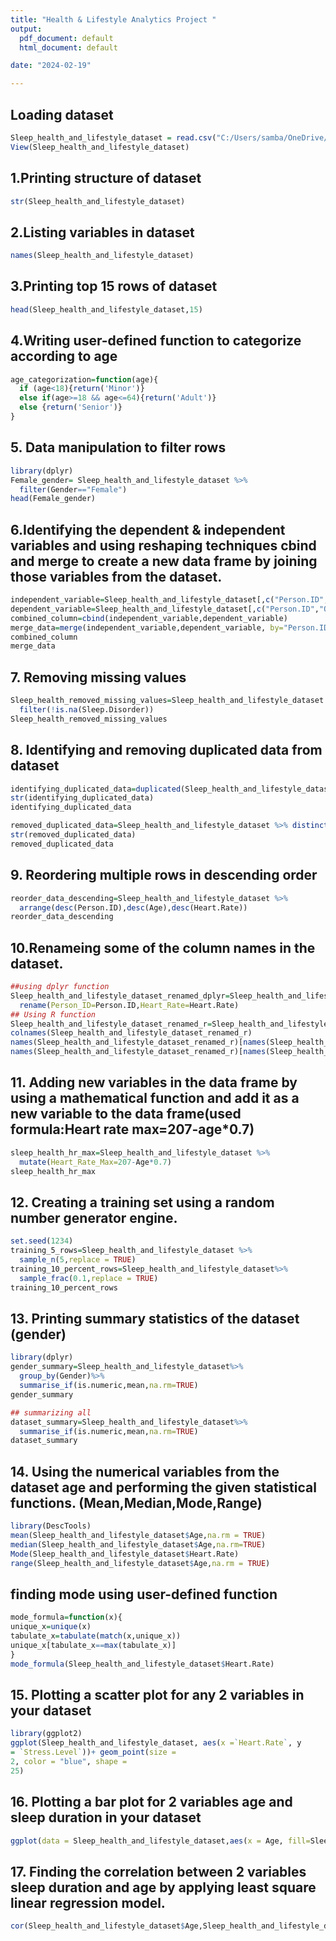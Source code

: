---
title: "Health & Lifestyle Analytics Project "
output:
  pdf_document: default
  html_document: default

date: "2024-02-19"

---
 
## Loading dataset
```{r cars1}
Sleep_health_and_lifestyle_dataset = read.csv("C:/Users/samba/OneDrive/Desktop/R assignment/Sleep_health_and_lifestyle_dataset.csv", na.strings="None")
View(Sleep_health_and_lifestyle_dataset)
```
## 1.Printing structure of dataset

```{r cars2}
str(Sleep_health_and_lifestyle_dataset)
```
## 2.Listing variables in dataset
```{r car3}
names(Sleep_health_and_lifestyle_dataset)

```
## 3.Printing top 15 rows of dataset
```{r cars4}
head(Sleep_health_and_lifestyle_dataset,15)

```
## 4.Writing user-defined function to categorize according to age
```{r cars5}
age_categorization=function(age){
  if (age<18){return('Minor')}
  else if(age>=18 && age<=64){return('Adult')}
  else {return('Senior')}
}

```
## 5. Data manipulation to filter rows
```{r cars6}
library(dplyr)
Female_gender= Sleep_health_and_lifestyle_dataset %>%
  filter(Gender=="Female")
head(Female_gender)
```
## 6.Identifying the dependent & independent variables and using reshaping techniques cbind and merge to create a new data frame by joining those variables from the dataset.
```{r cars7}
independent_variable=Sleep_health_and_lifestyle_dataset[,c("Person.ID","Physical.Activity.Level","Stress.Level","Age")]
dependent_variable=Sleep_health_and_lifestyle_dataset[,c("Person.ID","Quality.of.Sleep")]
combined_column=cbind(independent_variable,dependent_variable)
merge_data=merge(independent_variable,dependent_variable, by="Person.ID")
combined_column
merge_data
```
## 7. Removing missing values
```{r cars8}
Sleep_health_removed_missing_values=Sleep_health_and_lifestyle_dataset %>%
  filter(!is.na(Sleep.Disorder))
Sleep_health_removed_missing_values
```
## 8. Identifying and removing duplicated data from dataset
```{r cars9}
identifying_duplicated_data=duplicated(Sleep_health_and_lifestyle_dataset)
str(identifying_duplicated_data)
identifying_duplicated_data

removed_duplicated_data=Sleep_health_and_lifestyle_dataset %>% distinct(Age,Occupation,.keep_all = TRUE)
str(removed_duplicated_data)
removed_duplicated_data
```
## 9. Reordering multiple rows in descending order
```{r cars10}
reorder_data_descending=Sleep_health_and_lifestyle_dataset %>%
  arrange(desc(Person.ID),desc(Age),desc(Heart.Rate))
reorder_data_descending
```   
## 10.Renameing some of the column names in the dataset.
```{r cars11}
##using dplyr function
Sleep_health_and_lifestyle_dataset_renamed_dplyr=Sleep_health_and_lifestyle_dataset %>%
  rename(Person_ID=Person.ID,Heart_Rate=Heart.Rate) 
## Using R function
Sleep_health_and_lifestyle_dataset_renamed_r=Sleep_health_and_lifestyle_dataset_renamed_dplyr
colnames(Sleep_health_and_lifestyle_dataset_renamed_r)
names(Sleep_health_and_lifestyle_dataset_renamed_r)[names(Sleep_health_and_lifestyle_dataset_renamed_r)=="Stress.Level"]="Stress_Level"
names(Sleep_health_and_lifestyle_dataset_renamed_r)[names(Sleep_health_and_lifestyle_dataset_renamed_r)=="Heart.Rate"]="Heart_Rate"
```

## 11. Adding new variables in the data frame by using a mathematical function and add it as a new variable to the data frame(used formula:Heart rate max=207-age*0.7)
```{r cars12}
sleep_health_hr_max=Sleep_health_and_lifestyle_dataset %>%
  mutate(Heart_Rate_Max=207-Age*0.7)
sleep_health_hr_max
```
## 12. Creating a training set using a random number generator engine.
```{r cars13}
set.seed(1234)
training_5_rows=Sleep_health_and_lifestyle_dataset %>%
  sample_n(5,replace = TRUE)
training_10_percent_rows=Sleep_health_and_lifestyle_dataset%>%
  sample_frac(0.1,replace = TRUE)
training_10_percent_rows
```

## 13. Printing summary statistics of the dataset (gender)
```{r cars14}
library(dplyr)
gender_summary=Sleep_health_and_lifestyle_dataset%>%
  group_by(Gender)%>%
  summarise_if(is.numeric,mean,na.rm=TRUE)
gender_summary

## summarizing all
dataset_summary=Sleep_health_and_lifestyle_dataset%>%
  summarise_if(is.numeric,mean,na.rm=TRUE)
dataset_summary
```

## 14. Using the numerical variables from the dataset age and performing the given statistical functions. (Mean,Median,Mode,Range)

```{r cars15}
library(DescTools)
mean(Sleep_health_and_lifestyle_dataset$Age,na.rm = TRUE)
median(Sleep_health_and_lifestyle_dataset$Age,na.rm=TRUE)
Mode(Sleep_health_and_lifestyle_dataset$Heart.Rate)
range(Sleep_health_and_lifestyle_dataset$Age,na.rm = TRUE)
```
## finding mode using user-defined function
```{r cars16}
mode_formula=function(x){
unique_x=unique(x)
tabulate_x=tabulate(match(x,unique_x))
unique_x[tabulate_x==max(tabulate_x)]
}
mode_formula(Sleep_health_and_lifestyle_dataset$Heart.Rate)
```

## 15. Plotting a scatter plot for any 2 variables in your dataset

```{r cars17}
library(ggplot2)
ggplot(Sleep_health_and_lifestyle_dataset, aes(x =`Heart.Rate`, y
= `Stress.Level`))+ geom_point(size =
2, color = "blue", shape =
25)
```

## 16. Plotting a bar plot for 2 variables age and sleep duration in your dataset

```{r cars18}
ggplot(data = Sleep_health_and_lifestyle_dataset,aes(x = Age, fill=Sleep.Duration))+geom_bar(fill = "red")
```

## 17. Finding the correlation between 2 variables sleep duration and age by applying least square linear regression model.

```{r cars19}
cor(Sleep_health_and_lifestyle_dataset$Age,Sleep_health_and_lifestyle_dataset$Sleep.Duration, method="pearson")
```

